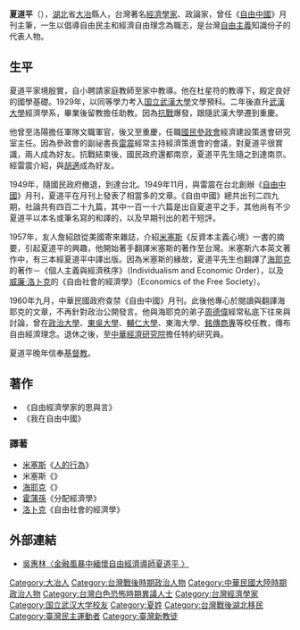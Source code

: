 {{copyedit|time=2010-06-21T17:30:57+00:00}}
{{refimprove|time=2010-06-21T17:30:57+00:00}}
'''夏道平'''（{{bd|1907年||1995年|12月23日|catIdx=S夏,道平}}），[[湖北|湖北]]省[[大冶|大冶]]縣人，台灣著名[[經濟學家|經濟學家]]、政論家，曾任《[[自由中國_(雜誌)|自由中國]]》月刊主筆，一生以倡導自由民主和經濟自由理念為職志，是台灣[[自由主義|自由主義]]知識份子的代表人物。

==生平==
夏道平家境殷實，自小聘請家庭教師至家中教導。他在杜星符的教導下，殿定良好的國學基礎。1929年，以同等學力考入[[国立武漢大學|国立武漢大學]]文學預科。二年後直升[[武漢大學|武漢大學]]經濟學系，畢業後留教擔任助教。因為[[抗戰|抗戰]]爆發，跟隨武漢大學遷到重慶。

他曾至洛陽擔任軍隊文職軍官，後又至重慶，任職[[國民參政會|國民參政會]]經濟建設策進會研究室主任。因為參政會的副祕書長[[雷震_(中華民國)|雷震]]經常主持經濟策進會的會議，對夏道平很賞識，兩人成為好友。抗戰結束後，國民政府還都南京，夏道平先生隨之到達南京。經雷震介紹，與[[胡適|胡適]]成為好友。

1949年，隨國民政府撤退，到達台北。1949年11月，與雷震在台北創辦《[[自由中國_(雜誌)|自由中國]]》月刊，夏道平在月刊上發表了相當多的文章。《自由中國》總共出刊二四九期，社論共有四百二十九篇，其中一百一十六篇是出自夏道平之手，其他尚有不少夏道平以本名或筆名寫的和譯的，以及早期刊出的若干短評。

1957年，友人詹紹啟從美國寄來雜誌，介紹[[路德維希·馮·米塞斯|米塞斯]]《反資本主義心境》一書的摘要，引起夏道平的興趣，他開始著手翻譯米塞斯的著作至台灣。米塞斯六本英文著作中，有三本經夏道平中譯出版。因為米塞斯的緣故，夏道平先生也翻譯了[[弗里德里希·哈耶克|海耶克]]的著作－《個人主義與經濟秩序》（Individualism and Economic Order），以及[[威廉·洛卜克|威廉·洛卜克]]的《自由社會的經濟學》（Economics of the Free Society）。

1960年九月，中華民國政府查禁《自由中國》月刊。此後他專心於閱讀與翻譯海耶克的文章，不再針對政治公開發言。他與海耶克的弟子[[周德偉|周德偉]]經常私底下往來與討論，曾在[[政治大學|政治大學]]、[[東吳大學|東吳大學]]、[[輔仁大學|輔仁大學]]、東海大學、[[銘傳商專|銘傳商專]]等校任教，傳布自由經濟理念。退休之後，至[[中華經濟研究院|中華經濟研究院]]擔任特約研究員。

夏道平晚年信奉[[基督教|基督教]]。

==著作==
*《自由經濟學家的思與言》
*《我在自由中國》

===譯著===
*[[路德維希·馮·米塞斯|米塞斯]]《[[人類行為|人的行為]]》
*米塞斯《{{link-en|反資本主義的心理|The Anti-Capitalistic Mentality}}》
*[[海耶克|海耶克]]《{{link-en|個人主義與經濟秩序|Individualism and Economic Order}}》
*[[約翰·阿金森·霍布森|霍蒲孫]]《分配經濟學》
*[[威廉·洛卜克|洛卜克]]《自由社會的經濟學》

==外部連結==
*[https://web.archive.org/web/20101021085830/http://mag.epochtimes.com/b5/123/6348.htm 吳惠林〈金融風暴中緬懷自由經濟導師夏道平 〉]

{{DEFAULTSORT:S夏,道平}}
[[Category:大冶人|Category:大冶人]]
[[Category:台灣戰後時期政治人物|Category:台灣戰後時期政治人物]]
[[Category:中華民國大陸時期政治人物|Category:中華民國大陸時期政治人物]]
[[Category:台灣白色恐怖時期異議人士|Category:台灣白色恐怖時期異議人士]]
[[Category:台灣經濟學家|Category:台灣經濟學家]]
[[Category:国立武汉大学校友|Category:国立武汉大学校友]]
[[Category:夏姓|Category:夏姓]]
[[Category:台灣戰後湖北移民|Category:台灣戰後湖北移民]]
[[Category:臺灣民主運動者|Category:臺灣民主運動者]]
[[Category:臺灣新教徒|Category:臺灣新教徒]]